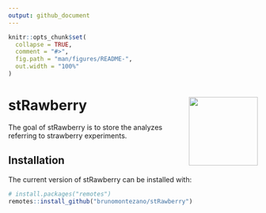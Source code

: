 ```yaml
---
output: github_document
---
```


<!-- README.md is generated from README.Rmd. Please edit that file -->

```r
knitr::opts_chunk$set(
  collapse = TRUE,
  comment = "#>",
  fig.path = "man/figures/README-",
  out.width = "100%"
)
```

# stRawberry <a href='https://github.com/brunomontezano/stRawberry/'><img src='man/figures/logo.png' align="right" height="139" /></a>

<!-- badges: start -->
<!-- badges: end -->

The goal of stRawberry is to store the analyzes referring to strawberry experiments. 

## Installation

The current version of stRawberry can be installed with:

``` r
# install.packages("remotes")
remotes::install_github("brunomontezano/stRawberry")
```
